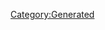 {{Database/Music/MusicInfo
 |ID=98
 |Cov=99
 |Cd=21
 |Nam=95
 |Div=95
 |Ma=4
 |SerieId=1
 |SerieLogoId=1
 |WavId=99
 |VariationId=0
 |Dsc=95
 |Strt=10
 |ValkyrieBattle=1
 |ValkyrieIntro=1
 |ValkyrieIntroSky=1
 |DivaSolo=1
 |DivaMulti=1
 |Exp=4
}}
[[Category:Generated]]
